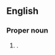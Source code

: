 {{also|Annemarie|Anne-Marie}}

==English==

===Proper noun===
{{en-proper noun}}

# {{given name|lang=en|female|from=Hebrew}}.